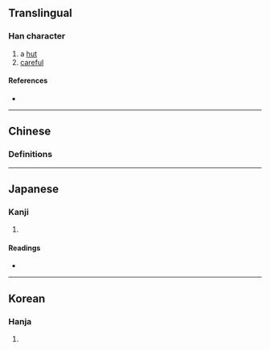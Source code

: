 {{also|廑}}
{{character info}}
==Translingual==

===Han character===
{{Han char|rn=27|rad=厂|as=11|sn=13|four=|canj=MTLM|ids=⿸厂堇}}

# a [[hut]]
# [[careful]]

====References====
* {{Han ref|kx=0162.390|dkj=03007|dj=0370.180|hdz=10077.030|uh=53AA|ud=21418}}

----

==Chinese==

===Definitions===
{{zh-see|廑}}

----

==Japanese==

===Kanji===
{{ja-kanji|grade=|rs=厂11}}

# {{rfdef|ja|sort=厂11}}

====Readings====
* {{ja-readings|on=[[きん]] (kin), [[ごん]] (gon)|kun=[[こや]] (koya)}}

----

==Korean==

===Hanja===
{{ko-hanja|hangeul=근|rv=geun|mr=kŭn|y=kun}}

# {{rfdef|ko|sort=厂11}}